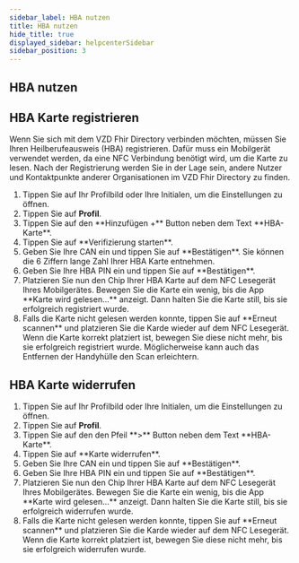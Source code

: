 ```yaml
---
sidebar_label: HBA nutzen
title: HBA nutzen
hide_title: true
displayed_sidebar: helpcenterSidebar
sidebar_position: 3
---
```




<div class="hero hero--primary">
  <div class="container">
    <h2 class="hero__title">HBA nutzen</h2>
  </div>
</div>

## HBA Karte registrieren

Wenn Sie sich mit dem VZD Fhir Directory verbinden möchten, müssen Sie Ihren Heilberufeausweis (HBA) registrieren.
Dafür muss ein Mobilgerät verwendet werden, da eine NFC Verbindung benötigt wird, um die Karte zu lesen.
Nach der Registrierung werden Sie in der Lage sein, andere Nutzer und Kontaktpunkte anderer Organisationen
im VZD Fhir Directory zu finden. 

<Tabs>
  <TabItem value="mobil" label="Mobil">
  <ol>
    <li>Tippen Sie auf Ihr Profilbild oder Ihre Initialen, um die Einstellungen zu öffnen.</li>
    <li>Tippen Sie auf <b>Profil</b>.</li>
    <li>Tippen Sie auf den **Hinzufügen +** Button neben dem Text **HBA-Karte**.</li>
    <li>Tippen Sie auf **Verifizierung starten**.</li>
    <li>Geben Sie Ihre CAN ein und tippen Sie auf **Bestätigen**. Sie können die 6 Ziffern lange Zahl Ihrer HBA Karte entnehmen.</li>
    <li>Geben Sie Ihre HBA PIN ein und tippen Sie auf **Bestätigen**.</li>
    <li>Platzieren Sie nun den Chip Ihrer HBA Karte auf dem NFC Lesegerät Ihres Mobilgerätes. Bewegen Sie die Karte ein wenig, bis die App **Karte wird gelesen...** anzeigt. Dann halten Sie die Karte still, bis sie erfolgreich registriert wurde.</li>
    <li>Falls die Karte nicht gelesen werden konnte, tippen Sie auf **Erneut scannen** und platzieren Sie die Karde wieder auf dem NFC Lesegerät. Wenn die Karte korrekt platziert ist, bewegen Sie diese nicht mehr, bis sie erfolgreich registriert wurde. Möglicherweise kann auch das Entfernen der Handyhülle den Scan erleichtern.</li>
  </ol>
  </TabItem>
</Tabs>


## HBA Karte widerrufen

<Tabs>
  <TabItem value="mobile" label="Mobile">
  <ol>
    <li>Tippen Sie auf Ihr Profilbild oder Ihre Initialen, um die Einstellungen zu öffnen.</li>
    <li>Tippen Sie auf <b>Profil</b>.</li>
    <li>Tippen Sie auf den den Pfeil **>** Button neben dem Text **HBA-Karte**.</li>
    <li>Tippen Sie auf **Karte widerrufen**.</li>
    <li>Geben Sie Ihre CAN ein und tippen Sie auf **Bestätigen**.</li>
    <li>Geben Sie Ihre HBA PIN ein und tippen Sie auf **Bestätigen**.</li>
    <li>Platzieren Sie nun den Chip Ihrer HBA Karte auf dem NFC Lesegerät Ihres Mobilgerätes. Bewegen Sie die Karte ein wenig, bis die App **Karte wird gelesen...** anzeigt. Dann halten Sie die Karte still, bis sie erfolgreich widerrufen wurde.</li>
    <li>Falls die Karte nicht gelesen werden konnte, tippen Sie auf **Erneut scannen** und platzieren Sie die Karde wieder auf dem NFC Lesegerät. Wenn die Karte korrekt platziert ist, bewegen Sie diese nicht mehr, bis sie erfolgreich widerrufen wurde.</li>
  </ol>
  </TabItem>
</Tabs>


